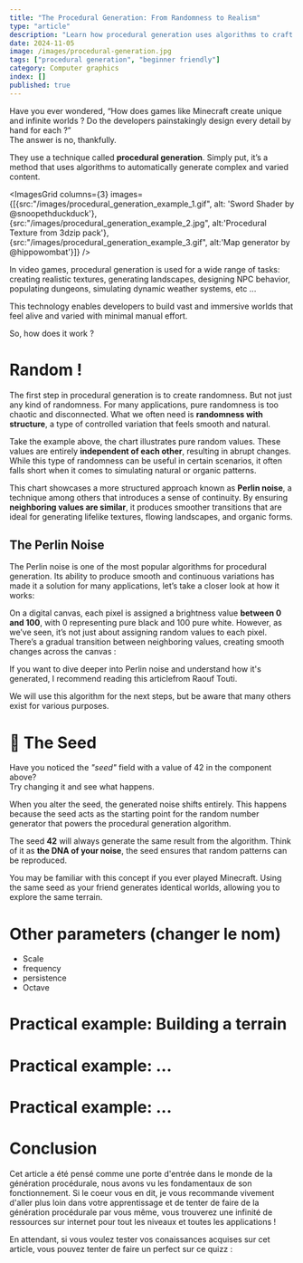 ```yaml
---
title: "The Procedural Generation: From Randomness to Realism"
type: "article"
description: "Learn how procedural generation uses algorithms to craft unique landscapes, textures, and environments through hands-on examples"
date: 2024-11-05
image: /images/procedural-generation.jpg
tags: ["procedural generation", "beginner friendly"]
category: Computer graphics
index: []
published: true
---
```


Have you ever wondered, “How does games like Minecraft create unique and infinite worlds ? Do the developers painstakingly 
design every detail by hand for each ?” <br /> 
The answer is no, thankfully.

<SpacerM />

They use a technique called **procedural generation**. Simply put, it’s a method that uses 
algorithms to automatically generate complex and varied content. 

<SpacerM />

<ImagesGrid columns={3} images={[{src:"/images/procedural_generation_example_1.gif", alt: 'Sword Shader by @snoopethduckduck'}, {src:"/images/procedural_generation_example_2.jpg", alt:'Procedural Texture from 3dzip pack'}, {src:"/images/procedural_generation_example_3.gif", alt:'Map generator by @hippowombat'}]} />

<SpacerM />

In video games, procedural generation is used for a wide range of tasks: creating realistic 
textures, generating landscapes, designing NPC behavior, populating dungeons, simulating dynamic 
weather systems, etc ...

<SpacerM />

This technology enables developers to build vast and immersive worlds that feel alive and varied 
with minimal manual effort.

<SpacerM />

So, how does it work ? 

# Random !

The first step in procedural generation is to create randomness. But 
not just any kind of randomness. For many applications, pure 
randomness is too chaotic and disconnected. What we often need is **randomness with 
structure**, a type of controlled variation that feels smooth and natural.

<SpacerM />

<BarChartRandom />

<SpacerM />

Take the example above, the chart illustrates pure random values. 
These values are entirely **independent of each other**, resulting in 
abrupt changes. While this type of randomness can 
be useful in certain scenarios, it often falls short when it comes to 
simulating natural or organic patterns.

<SpacerM />

<BarChartProcedural />

<SpacerM />

This chart showcases a more structured approach known as **Perlin noise**, 
a technique among others that introduces a sense of continuity. By ensuring 
**neighboring values are similar**, it produces smoother transitions that are ideal 
for generating lifelike textures, flowing landscapes, and organic forms.

<SpacerM />

## The Perlin Noise

The Perlin noise is one of the most popular algorithms for procedural generation. 
Its ability to produce smooth and continuous variations 
has made it a solution for many applications, let’s take a closer look at how it works:

<SpacerM />


On a digital canvas, each pixel is assigned a brightness value **between 0 and 100**, 
with 0 representing pure black and 100 pure white. However, as we’ve seen, it’s 
not just about assigning random values to each pixel. There’s a gradual transition 
between neighboring values, creating smooth changes across the canvas :

<SpacerM />

<PerlinNoiseGenerator />

<SpacerM />

If you want to dive deeper into Perlin noise and understand how it's generated, 
I recommend reading <CustomLink isExternal href="https://rtouti.github.io/graphics/perlin-noise-algorithm">this article</CustomLink>from Raouf Touti.

<SpacerM />

We will use this algorithm for the next steps, but be aware that many others exist for various purposes.


# 🌱 The Seed

Have you noticed the _"seed"_ field with a value of 42 in the component above? <br />
Try changing it and see what happens.

<SpacerM />

When you alter the seed, the generated noise shifts entirely. This happens because the 
seed acts as the starting point for the random number generator that powers the procedural 
generation algorithm.


<Callout> The seed **42** will always generate the same result from the algorithm. Think of it as **the DNA of your noise**,
the seed ensures that random patterns can be reproduced. </Callout>

You may be familiar with this concept if you ever played Minecraft. Using the same seed 
as your friend generates identical worlds, allowing you to explore the same terrain.

# Other parameters (changer le nom)
- Scale
- frequency
- persistence
- Octave

# Practical example: Building a terrain

# Practical example: ...

# Practical example: ...

# Conclusion

Cet article a été pensé comme une porte d'entrée dans le monde de la génération procédurale, nous avons
vu les fondamentaux de son fonctionnement. Si le coeur vous en dit, je vous
recommande vivement d'aller plus loin dans votre apprentissage et de tenter de faire de la génération 
procédurale par vous même, vous trouverez une infinité de ressources sur internet pour tout 
les niveaux et toutes les applications !

<SpacerM />

En attendant, si vous voulez tester vos conaissances acquises sur cet article, vous pouvez
tenter de faire un perfect sur ce quizz :
